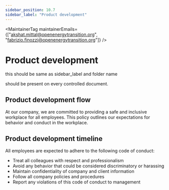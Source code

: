 ```yaml
---
sidebar_position: 10.7
sidebar_label: "Product development"
---
```



<MaintainerTag maintainerEmails={["akshat.mittal@openenergytransition.org", "fabrizio.finozzi@openenergytransition.org"]} />

# Product development
this should be same as sidebar_label and folder name

<ControlledDocBanner />

should be present on every controlled document.

## Product development flow

At our company, we are committed to providing a safe and inclusive workplace for all employees. This policy outlines our expectations for behavior and conduct in the workplace.

## Product development timeline

All employees are expected to adhere to the following code of conduct:

- Treat all colleagues with respect and professionalism
- Avoid any behavior that could be considered discriminatory or harassing
- Maintain confidentiality of company and client information
- Follow all company policies and procedures
- Report any violations of this code of conduct to management